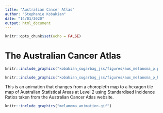 ```yaml
---
title: "Australian Cancer Atlas"
author: "Stephanie Kobakian"
date: "14/01/2020"
output: html_document
---
```


```r
knitr::opts_chunk$set(echo = FALSE)
```

# The Australian Cancer Atlas


```r
knitr::include_graphics("kobakian_sugarbag_jss/figures/aus_melanoma_p.png")
```



```r
knitr::include_graphics("kobakian_sugarbag_jss/figures/aus_melanoma_p_hex.png")
```



This is an animation that changes from a choropleth map to a hexagon tile map of Australian Statistical Areas at Level 2 using Standardised Incidence Ratios taken from the Australian Cancer Atlas website.

```r
knitr::include_graphics("melanoma_animation.gif")
```

